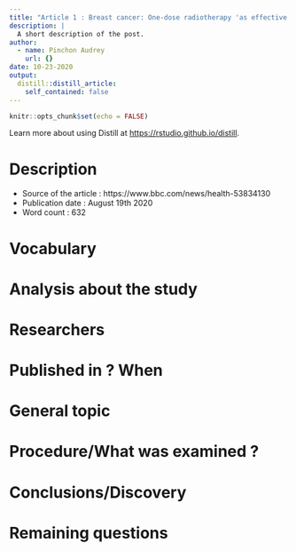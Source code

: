 ```yaml
---
title: "Article 1 : Breast cancer: One-dose radiotherapy 'as effective as full course'"
description: |
  A short description of the post.
author:
  - name: Pinchon Audrey 
    url: {}
date: 10-23-2020
output:
  distill::distill_article:
    self_contained: false
---
```


```r
knitr::opts_chunk$set(echo = FALSE)
```

Learn more about using Distill at <https://rstudio.github.io/distill>.

# __Description__
- Source of the article : https://www.bbc.com/news/health-53834130
- Publication date : August 19th 2020
- Word count : 632

# __Vocabulary__

# __Analysis about the study__

# __Researchers__

# __Published in ? When__

# __General topic__

# __Procedure/What was examined ?__

# __Conclusions/Discovery__

# __Remaining questions__




